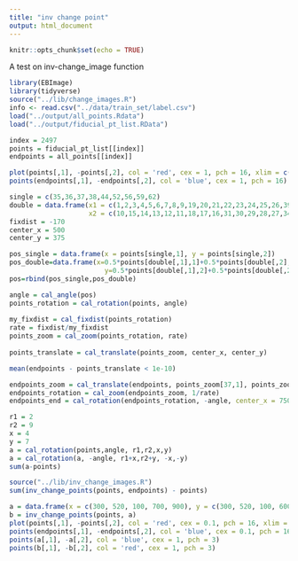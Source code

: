 ```yaml
---
title: "inv change point"
output: html_document
---
```


```r
knitr::opts_chunk$set(echo = TRUE)
```

A test on inv-change_image function

```r
library(EBImage)
library(tidyverse)
source("../lib/change_images.R")
info <- read.csv("../data/train_set/label.csv")
load("../output/all_points.Rdata")
load("../output/fiducial_pt_list.RData")
```

```r
index = 2497
points = fiducial_pt_list[[index]]
endpoints = all_points[[index]]
```

```r
plot(points[,1], -points[,2], col = 'red', cex = 1, pch = 16, xlim = c(0,1000), ylim = c(-750,0))
points(endpoints[,1], -endpoints[,2], col = 'blue', cex = 1, pch = 16)
```

```r
single = c(35,36,37,38,44,52,56,59,62)
double = data.frame(x1 = c(1,2,3,4,5,6,7,8,9,19,20,21,22,23,24,25,26,39,40,41,42,43,50,51,57,58,63),
                    x2 = c(10,15,14,13,12,11,18,17,16,31,30,29,28,27,34,33,32,49,48,47,46,45,54,53,55,60,61))
fixdist = -170
center_x = 500
center_y = 375
```

```r
pos_single = data.frame(x = points[single,1], y = points[single,2])
pos_double=data.frame(x=0.5*points[double[,1],1]+0.5*points[double[,2],1],
                        y=0.5*points[double[,1],2]+0.5*points[double[,2],2])
pos=rbind(pos_single,pos_double)
```

```r
angle = cal_angle(pos)
points_rotation = cal_rotation(points, angle)
  
my_fixdist = cal_fixdist(points_rotation)
rate = fixdist/my_fixdist
points_zoom = cal_zoom(points_rotation, rate)
  
points_translate = cal_translate(points_zoom, center_x, center_y)
```

```r
mean(endpoints - points_translate < 1e-10)
```

```r
endpoints_zoom = cal_translate(endpoints, points_zoom[37,1], points_zoom[37,2])
endpoints_rotation = cal_zoom(endpoints_zoom, 1/rate)
endpoints_end = cal_rotation(endpoints_rotation, -angle, center_x = 750*sin(angle), center_y = 0, move_x = -750*sin(angle), move_y = 0)
```

```r
r1 = 2
r2 = 9
x = 4
y = 7
a = cal_rotation(points,angle, r1,r2,x,y)
a = cal_rotation(a, -angle, r1+x,r2+y, -x,-y)
sum(a-points)
```

```r
source("../lib/inv_change_images.R")
sum(inv_change_points(points, endpoints) - points)
```

```r
a = data.frame(x = c(300, 520, 100, 700, 900), y = c(300, 520, 100, 600, 240))
b = inv_change_points(points, a)
plot(points[,1], -points[,2], col = 'red', cex = 0.1, pch = 16, xlim = c(0,1000), ylim = c(-750,0))
points(endpoints[,1], -endpoints[,2], col = 'blue', cex = 0.1, pch = 16)
points(a[,1], -a[,2], col = 'blue', cex = 1, pch = 3)
points(b[,1], -b[,2], col = 'red', cex = 1, pch = 3)
```













